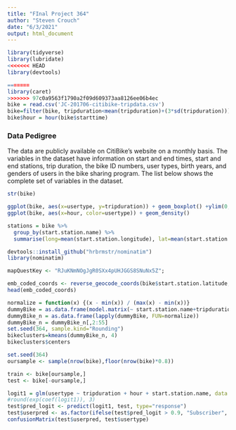 ```yaml
---
title: "FInal Project 364"
author: "Steven Crouch"
date: "6/3/2021"
output: html_document
---
```


```r
library(tidyverse)
library(lubridate)
<<<<<<< HEAD
library(devtools)

=======
library(caret)
>>>>>>> 97c0a9563f1790a2f09d609373aa8126ee06b4ec
bike = read.csv('JC-201706-citibike-tripdata.csv')
bike=filter(bike, tripduration<mean(tripduration)+(3*sd(tripduration)))
bike$hour = hour(bike$starttime)
```

### Data Pedigree
The data are publicly available on CitiBike's website on a monthly basis. The variables in the dataset have information on start and end times, start and end stations, trip duration, the bike ID numbers, user types, birth years, and genders of users in the bike sharing program. The list below shows the complete set of variables in the dataset.
```r
str(bike)
```

```r
ggplot(bike, aes(x=usertype, y=tripduration)) + geom_boxplot() +ylim(0,3000)
ggplot(bike, aes(x=hour, color=usertype)) + geom_density()
```

```r
stations = bike %>% 
  group_by(start.station.name) %>%
  summarise(long=mean(start.station.longitude), lat=mean(start.station.latitude))
```


```r
devtools::install_github("hrbrmstr/nominatim")
library(nominatim)

mapQuestKey <- "RJuKNmNOgJgR0SXx4pUHJGGS8SNuNx5Z";

emb_coded_coords <- reverse_geocode_coords(bike$start.station.latitude, bike$start.station.longitude, key = mapQuestKey)
head(emb_coded_coords)

```

```r
normalize = function(x) {(x - min(x)) / (max(x) - min(x))}
dummyBike = as.data.frame(model.matrix(~ start.station.name+tripduration+hour+usertype+gender, data = bike))
dummyBike_n = as.data.frame(lapply(dummyBike, FUN=normalize))
dummyBike_n = dummyBike_n[,2:55]
set.seed(364, sample.kind="Rounding") 
bikeclusters=kmeans(dummyBike_n, 4)
bikeclusters$centers
```



```r
set.seed(364)
oursample <- sample(nrow(bike),floor(nrow(bike)*0.8))

train <- bike[oursample,] 
test <- bike[-oursample,]
```

```r
logit1 = glm(usertype ~ tripduration + hour + start.station.name, data = train, family = "binomial")
#round(exp(coef(logit1)), 3)
test$pred_logit <- predict(logit1, test, type="response")
test$userpred <- as.factor(ifelse(test$pred_logit > 0.9, "Subscriber", "Customer"))
confusionMatrix(test$userpred, test$usertype)
```

